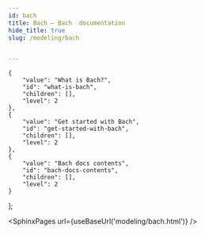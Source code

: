 ```yaml
---
id: bach
title: Bach — Bach  documentation
hide_title: true
slug: /modeling/bach


---
```

<head>
    <meta name="description" content="Bach is Objectiv’s data modeling library. With Bach, you can compose models with familiar Pandas-like dataframe operations in your notebook. It uses a SQL abstraction layer that enables models to run on the full dataset, and you can output models to SQL with a single command. It includes a set of operations that enable effective feature creation for datasets that embrace the open taxonomy of analytics." />
    <meta property="og:description" content="Bach is Objectiv’s data modeling library. With Bach, you can compose models with familiar Pandas-like dataframe operations in your notebook. It uses a SQL abstraction layer that enables models to run on the full dataset, and you can output models to SQL with a single command. It includes a set of operations that enable effective feature creation for datasets that embrace the open taxonomy of analytics." />
</head>

    {
        "value": "What is Bach?",
        "id": "what-is-bach",
        "children": [],
        "level": 2
    },
    {
        "value": "Get started with Bach",
        "id": "get-started-with-bach",
        "children": [],
        "level": 2
    },
    {
        "value": "Bach docs contents",
        "id": "bach-docs-contents",
        "children": [],
        "level": 2
    }
];




<SphinxPages url={useBaseUrl('modeling/bach.html')} />
